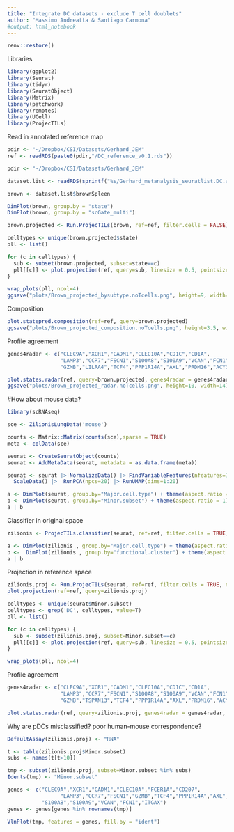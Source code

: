 ```yaml
---
title: "Integrate DC datasets - exclude T cell doublets"
author: "Massimo Andreatta & Santiago Carmona"
#output: html_notebook
---
```


```r
renv::restore()
```

Libraries
```r
library(ggplot2)
library(Seurat)
library(tidyr)
library(SeuratObject)
library(Matrix)
library(patchwork)
library(remotes)
library(UCell)
library(ProjecTILs)
```

Read in annotated reference map
```r
pdir <- "~/Dropbox/CSI/Datasets/Gerhard_JEM"
ref <- readRDS(paste0(pdir,"/DC_reference_v0.1.rds"))
```


```r
pdir <- "~/Dropbox/CSI/Datasets/Gerhard_JEM"

dataset.list <- readRDS(sprintf("%s/Gerhard_metanalysis_seuratlist.DC.anno.rds",pdir))

brown <- dataset.list$brownSpleen

DimPlot(brown, group.by = "state")
DimPlot(brown, group.by = "scGate_multi")
```

```r
brown.projected <- Run.ProjecTILs(brown, ref=ref, filter.cells = FALSE)
```



```r
celltypes <- unique(brown.projected$state)
pll <- list()

for (c in celltypes) {
  sub <- subset(brown.projected, subset=state==c)
  pll[[c]] <- plot.projection(ref, query=sub, linesize = 0.5, pointsize = 0.5) + ggtitle(c)
}

wrap_plots(pll, ncol=4)
ggsave("plots/Brown_projected_bysubtype.noTcells.png", height=9, width=22)
```


Composition
```r
plot.statepred.composition(ref=ref, query=brown.projected)
ggsave("plots/Brown_projected_composition.noTcells.png", height=3.5, width=5)
```


Profile agreement
```r
genes4radar <- c("CLEC9A","XCR1","CADM1","CLEC10A","CD1C","CD1A",
                 "LAMP3","CCR7","FSCN1","S100A8","S100A9","VCAN","FCN1",
                 "GZMB","LILRA4","TCF4","PPP1R14A","AXL","PRDM16","ACY3")

plot.states.radar(ref, query=brown.projected, genes4radar = genes4radar, min.cells = 10)
ggsave("plots/Brown_projected_radar.noTcells.png", height=10, width=14)
```


#How about mouse data?
```r
library(scRNAseq)

sce <- ZilionisLungData('mouse')

counts <- Matrix::Matrix(counts(sce),sparse = TRUE)
meta <- colData(sce)

seurat <- CreateSeuratObject(counts)
seurat <- AddMetaData(seurat, metadata = as.data.frame(meta))
```


```r
seurat <- seurat |> NormalizeData() |> FindVariableFeatures(nfeatures=1000) |>
  ScaleData() |>  RunPCA(npcs=20) |> RunUMAP(dims=1:20)

a <- DimPlot(seurat, group.by="Major.cell.type") + theme(aspect.ratio = 1)
b <- DimPlot(seurat, group.by="Minor.subset") + theme(aspect.ratio = 1)
a | b
```

Classifier in original space
```r
zilionis <- ProjecTILs.classifier(seurat, ref=ref, filter.cells = TRUE, ncores=8)

a <- DimPlot(zilionis , group.by="Major.cell.type") + theme(aspect.ratio = 1)
b <-  DimPlot(zilionis , group.by="functional.cluster") + theme(aspect.ratio = 1)
a | b
```

Projection in reference space
```r
zilionis.proj <- Run.ProjecTILs(seurat, ref=ref, filter.cells = TRUE, ncores=8)
plot.projection(ref=ref, query=zilionis.proj)
```

```r
celltypes <- unique(seurat$Minor.subset)
celltypes <- grep('DC', celltypes, value=T)
pll <- list()

for (c in celltypes) {
  sub <- subset(zilionis.proj, subset=Minor.subset==c)
  pll[[c]] <- plot.projection(ref, query=sub, linesize = 0.5, pointsize = 0.5) + ggtitle(c)
}

wrap_plots(pll, ncol=4)
```

Profile agreement
```r
genes4radar <- c("CLEC9A","XCR1","CADM1","CLEC10A","CD1C","CD1A",
                 "LAMP3","CCR7","FSCN1","S100A8","S100A9","VCAN","FCN1",
                 "GZMB","TSPAN13","TCF4","PPP1R14A","AXL","PRDM16","ACY3")

plot.states.radar(ref, query=zilionis.proj, genes4radar = genes4radar, min.cells =5)
```

Why are pDCs misclassified? poor human-mouse correspondence?
```r
DefaultAssay(zilionis.proj) <- "RNA"

t <- table(zilionis.proj$Minor.subset)
subs <- names(t[t>10])

tmp <- subset(zilionis.proj, subset=Minor.subset %in% subs)
Idents(tmp) <- "Minor.subset"

genes <- c("CLEC9A","XCR1","CADM1","CLEC10A","FCER1A","CD207",
                 "LAMP3","CCR7","FSCN1","GZMB","TCF4","PPP1R14A","AXL",
           "S100A8","S100A9","VCAN","FCN1","ITGAX")
genes <- genes[genes %in% rownames(tmp)]

VlnPlot(tmp, features = genes, fill.by = "ident")
```

